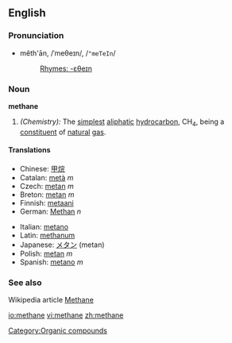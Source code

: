 ==English==
===Pronunciation===
*mĕth'ān, /ˈmeθeɪn/, /<tt>"meTeIn</tt>/
*:[[Rhymes:English:-ɛθeɪn|Rhymes: -ɛθeɪn]]

===Noun===
'''methane'''

#''(Chemistry):'' The [[simplest]] [[aliphatic]] [[hydrocarbon]], CH<sub>4</sub>, being a [[constituent]] of [[natural]] [[gas]].

====Translations====
{{top}}
*Chinese: [[甲烷]]
*Catalan: [[metà]] ''m''
*Czech: [[metan]] ''m''
*Breton: [[metan]] ''m''
*Finnish: [[metaani]]
*German: [[Methan]] ''n''
{{mid}}
*Italian: [[metano]]
*Latin: [[methanum]]
*Japanese: [[メタン]] (metan)
*Polish: [[metan]] ''m''
*Spanish: [[metano]] ''m''
{{bottom}}

===See also===
Wikipedia article [[w:Methane|Methane]]
[[Category:Organic compounds]]

[[io:methane]]
[[vi:methane]]
[[zh:methane]]